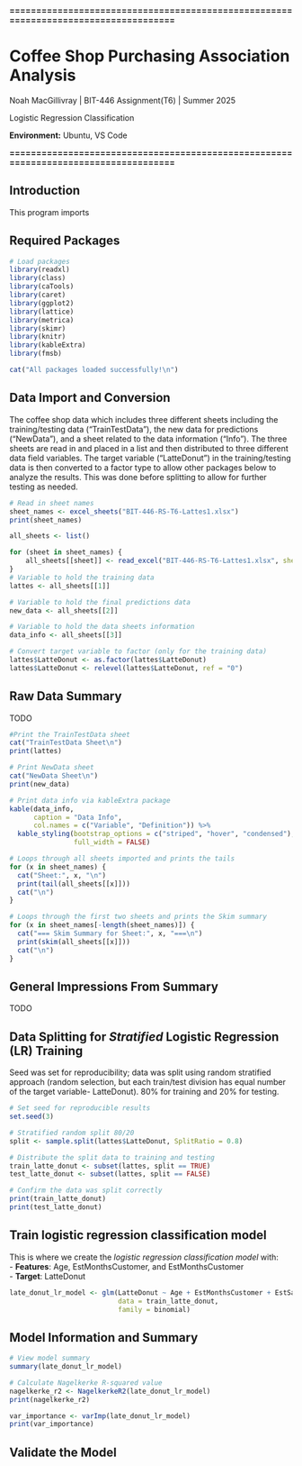 **====================================================================================**

# Coffee Shop Purchasing Association Analysis  
Noah MacGillivray | BIT-446 Assignment(T6) | Summer 2025 

Logistic Regression Classification 

**Environment:** Ubuntu, VS Code

**====================================================================================**

## Introduction
This program imports 


## Required Packages 
```r
# Load packages
library(readxl)
library(class)
library(caTools)
library(caret)
library(ggplot2)
library(lattice)
library(metrica)
library(skimr)
library(knitr)
library(kableExtra)
library(fmsb)

cat("All packages loaded successfully!\n")
```

## Data Import and Conversion
The coffee shop data which includes three different sheets including the training/testing
data ("TrainTestData"), the new data for predictions ("NewData"), and a sheet related to the 
data information ("Info"). The three sheets are read in and placed in a list and then 
distributed to three different data field variables. The target variable ("LatteDonut") 
in the training/testing data is then converted to a factor type to allow other packages 
below to analyze the results. This was done before splitting to allow for further testing 
as needed. 

```r

# Read in sheet names
sheet_names <- excel_sheets("BIT-446-RS-T6-Lattes1.xlsx")
print(sheet_names)

all_sheets <- list()

for (sheet in sheet_names) {
    all_sheets[[sheet]] <- read_excel("BIT-446-RS-T6-Lattes1.xlsx", sheet = sheet) # nolint
}
# Variable to hold the training data
lattes <- all_sheets[[1]]

# Variable to hold the final predictions data
new_data <- all_sheets[[2]]

# Variable to hold the data sheets information
data_info <- all_sheets[[3]]

# Convert target variable to factor (only for the training data)
lattes$LatteDonut <- as.factor(lattes$LatteDonut)
lattes$LatteDonut <- relevel(lattes$LatteDonut, ref = "0")
```

## Raw Data Summary
TODO

```r
#Print the TrainTestData sheet
cat("TrainTestData Sheet\n")
print(lattes)

# Print NewData sheet
cat("NewData Sheet\n")
print(new_data)

# Print data info via kableExtra package
kable(data_info,
      caption = "Data Info",
      col.names = c("Variable", "Definition")) %>%
  kable_styling(bootstrap_options = c("striped", "hover", "condensed"),
                full_width = FALSE)

# Loops through all sheets imported and prints the tails 
for (x in sheet_names) {
  cat("Sheet:", x, "\n")
  print(tail(all_sheets[[x]]))
  cat("\n")
}

# Loops through the first two sheets and prints the Skim summary
for (x in sheet_names[-length(sheet_names)]) {
  cat("=== Skim Summary for Sheet:", x, "===\n")
  print(skim(all_sheets[[x]]))
  cat("\n")
}

```



## General Impressions From Summary 
TODO


## Data Splitting for ***Stratified*** Logistic Regression (LR) Training 
Seed was set for reproducibility; data was split using random stratified approach 
(random selection, but each train/test division has equal number of the target variable- 
LatteDonut). 80% for training and 20% for testing.  

```r

# Set seed for reproducible results
set.seed(3)

# Stratified random split 80/20
split <- sample.split(lattes$LatteDonut, SplitRatio = 0.8)

# Distribute the split data to training and testing
train_latte_donut <- subset(lattes, split == TRUE)
test_latte_donut <- subset(lattes, split == FALSE)

# Confirm the data was split correctly
print(train_latte_donut)
print(test_latte_donut)

```

## Train logistic regression classification model
This is where we create the *logistic regression classification model* with:  
- **Features**: Age, EstMonthsCustomer, and EstMonthsCustomer  
- **Target**: LatteDonut 

```r
late_donut_lr_model <- glm(LatteDonut ~ Age + EstMonthsCustomer + EstSalary,
                           data = train_latte_donut,
                           family = binomial)
```

## Model Information and Summary

```r
# View model summary
summary(late_donut_lr_model)

# Calculate Nagelkerke R-squared value
nagelkerke_r2 <- NagelkerkeR2(late_donut_lr_model)
print(nagelkerke_r2)

var_importance <- varImp(late_donut_lr_model)
print(var_importance)
```

## Validate the Model 

```r

```